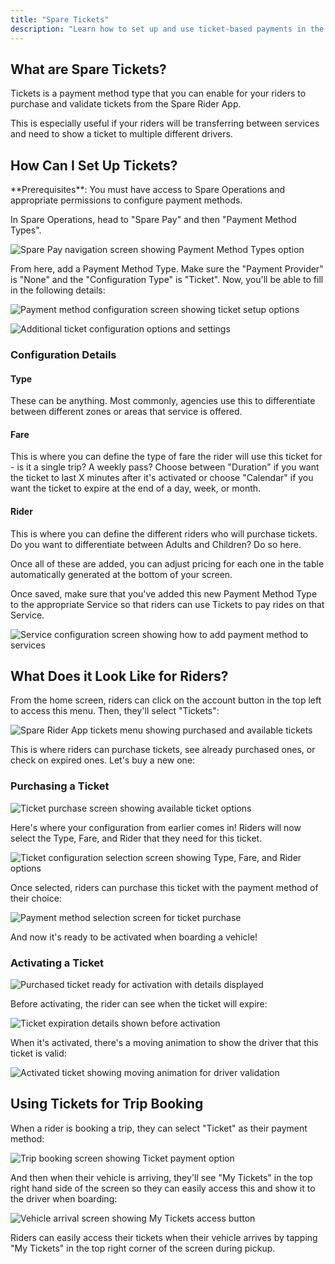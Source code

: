 ```yaml
---
title: "Spare Tickets"
description: "Learn how to set up and use ticket-based payments in the Spare Rider App for seamless transfers between services."
---
```


## What are Spare Tickets?

Tickets is a payment method type that you can enable for your riders to purchase and validate tickets from the Spare Rider App.

This is especially useful if your riders will be transferring between services and need to show a ticket to multiple different drivers.

## How Can I Set Up Tickets?

<Info>
**Prerequisites**: You must have access to Spare Operations and appropriate permissions to configure payment methods.
</Info>

In Spare Operations, head to "Spare Pay" and then "Payment Method Types".

![Spare Pay navigation screen showing Payment Method Types option](https://downloads.intercomcdn.com/i/o/wyxobwoi/1242412745/d899b4447b8bcc5f965f9e667dfd/Screenshot+2024-11-06+at+1_25_27%E2%80%AFPM+%282%29.png?expires=1753820100&signature=ead994d446cb0257e68e92601f441ebe3ff4214a17ec0c7175282fa90aaf4eb8&req=dSIjFM1%2Fn4ZbXPMW1HO4zacrJZBwMk5apH0OGgO6lfLlcQfFfbwnPXi4WxNe%0AUDLd%0A)

From here, add a Payment Method Type. Make sure the "Payment Provider" is "None" and the "Configuration Type" is "Ticket". Now, you'll be able to fill in the following details:

![Payment method configuration screen showing ticket setup options](https://downloads.intercomcdn.com/i/o/wyxobwoi/1242414002/530d476e34c8d90d18c09e50897e/Screenshot+2024-11-06+at+1_26_20%E2%80%AFPM+%282%29.png?expires=1753820100&signature=810bcb91e7fe4ec4ed95b199896c2ffe30d48c46e35770200a4fe9300bfe856d&req=dSIjFM1%2FmYFfW%2FMW1HO4zX2UtUPGbMZZz7M%2BNxWLR%2Fek5dW28T%2FAkXdCmIlx%0AKDG8%0A)

![Additional ticket configuration options and settings](https://downloads.intercomcdn.com/i/o/wyxobwoi/1242414119/13c25eabf3173b3b3316c8f57c52/Screenshot+2024-11-06+at+1_26_25%E2%80%AFPM+%282%29.png?expires=1753820100&signature=9ee34a31474c3fe987b6d6089322e98de058f44bd2447a4f98f08de5139af0ad&req=dSIjFM1%2FmYBeUPMW1HO4zRxT8aJi4cXIiRLPvPUFb7NdpbQk76nCIHKnN7Q6%0A7CMR%0A)

### Configuration Details

#### Type

These can be anything. Most commonly, agencies use this to differentiate between different zones or areas that service is offered.

#### Fare

This is where you can define the type of fare the rider will use this ticket for - is it a single trip? A weekly pass? Choose between "Duration" if you want the ticket to last X minutes after it's activated or choose "Calendar" if you want the ticket to expire at the end of a day, week, or month.

#### Rider

This is where you can define the different riders who will purchase tickets. Do you want to differentiate between Adults and Children? Do so here. 

Once all of these are added, you can adjust pricing for each one in the table automatically generated at the bottom of your screen.

<Warning>
Once saved, make sure that you've added this new Payment Method Type to the appropriate Service so that riders can use Tickets to pay rides on that Service.
</Warning>

![Service configuration screen showing how to add payment method to services](https://downloads.intercomcdn.com/i/o/wyxobwoi/1242417577/39acba212d1031d7cf9576b3586f/Screenshot+2024-11-06+at+1_26_39%E2%80%AFPM+%282%29.png?expires=1753820100&signature=48c75983d17b20fdcb6bb2c09bc082a5a5f7d30845d7fe89ac13d4ad65f6c216&req=dSIjFM1%2FmoRYXvMW1HO4zeifKpRDlgvDMSKZklUChKQIMAKSz0M6b%2B1wLbpU%0Aq5Df%0A)

## What Does it Look Like for Riders?

From the home screen, riders can click on the account button in the top left to access this menu. Then, they'll select "Tickets":

![Spare Rider App tickets menu showing purchased and available tickets](https://downloads.intercomcdn.com/i/o/wyxobwoi/1242418171/291ea27637b99b497da9b271cba4/Screenshot+2024-11-06+at+1_26_57%E2%80%AFPM.png?expires=1753820100&signature=4cc13b42eb547d1432e9d9f20cf8507cb367aae5960a19b0706a894598dbeddb&req=dSIjFM1%2FlYBYWPMW1HO4zfC5zypFr1zs2TsFWsqJ0rgvG7LNGNLCye2o1Yb8%0APDg4%0A)

This is where riders can purchase tickets, see already purchased ones, or check on expired ones. Let's buy a new one:

### Purchasing a Ticket

![Ticket purchase screen showing available ticket options](https://downloads.intercomcdn.com/i/o/wyxobwoi/1242418898/c66e4e0eab0fee2fad61f438b739/Screenshot+2024-11-06+at+1_27_07%E2%80%AFPM.png?expires=1753820100&signature=f17aa8bfe671f96402819c87501b361ff2eeed17b415c519be59b741f5560a9b&req=dSIjFM1%2FlYlWUfMW1HO4zTOZh1UIiHLeWicrdzb4VAjPf7xGKfEfyS2jP7Qs%0AziQB%0A)

Here's where your configuration from earlier comes in! Riders will now select the Type, Fare, and Rider that they need for this ticket.

![Ticket configuration selection screen showing Type, Fare, and Rider options](https://downloads.intercomcdn.com/i/o/wyxobwoi/1242419399/376048ca35007f0a5bae10918649/Screenshot+2024-11-06+at+1_27_15%E2%80%AFPM.png?expires=1753820100&signature=3a6540f1210987c13bf8181259d41fa954ffbc9159a3a5ae593e3224dc46f629&req=dSIjFM1%2FlIJWUPMW1HO4zd5NDqG0c8Zoc3WI%2B7ok%2Bd6jXLei3F6R2Z68RvTI%0AhUGP%0A)

Once selected, riders can purchase this ticket with the payment method of their choice:

![Payment method selection screen for ticket purchase](https://downloads.intercomcdn.com/i/o/wyxobwoi/1242420499/2267f960d732e114c550e2a99f06/Screenshot+2024-11-06+at+1_28_17%E2%80%AFPM.png?expires=1753820100&signature=35fb479a57c8d8ce577414a31e825e59f5429c555f7aeb49a0845e112b296ee7&req=dSIjFM18nYVWUPMW1HO4zUp1xNnS%2FqgPgmFvKg9oG5HHpK%2B9dB5HGr7CZcEe%0AKnSg%0A)

And now it's ready to be activated when boarding a vehicle!

### Activating a Ticket

![Purchased ticket ready for activation with details displayed](https://downloads.intercomcdn.com/i/o/wyxobwoi/1242420890/34c305da5d21484326d8a9bc74bd/Screenshot+2024-11-06+at+1_28_32%E2%80%AFPM.png?expires=1753820100&signature=58de3b178c185c336e5771a66f045db61444941b070f69d6a2abf654983753dc&req=dSIjFM18nYlWWfMW1HO4zcEoG98VL6xaJib9aMR9ouTQ9uIPuExQjy5%2BAQmS%0ATYYN%0A)

Before activating, the rider can see when the ticket will expire:

![Ticket expiration details shown before activation](https://downloads.intercomcdn.com/i/o/wyxobwoi/1242421221/53e4a1d861499a55d52fe1952278/Screenshot+2024-11-06+at+1_28_41%E2%80%AFPM.png?expires=1753820100&signature=1587ea6ee8e92655c48be0821bd4dd1b754f84bc355aa8e5bac60adad3a11b50&req=dSIjFM18nINdWPMW1HO4zQpd%2Fu%2B9mGgeC4gMWMcDVIoUB1NP1YT2MGDZb1Ls%0AMQ%2B3%0A)

When it's activated, there's a moving animation to show the driver that this ticket is valid:

![Activated ticket showing moving animation for driver validation](https://downloads.intercomcdn.com/i/o/wyxobwoi/1242421735/b2bde013c24a290a3766db182e17/Screenshot+2024-11-06+at+1_28_49%E2%80%AFPM.png?expires=1753820100&signature=8ea3953f7fc3e904fba8ecbcbb978736f2375b2fdd338950ebc671dc33fe678d&req=dSIjFM18nIZcXPMW1HO4zUuWrA%2B7JqpZvIP6pdmSqEIPWSP8E8EwwtksYGY3%0AWcsS%0A)

## Using Tickets for Trip Booking

When a rider is booking a trip, they can select "Ticket" as their payment method:

![Trip booking screen showing Ticket payment option](https://downloads.intercomcdn.com/i/o/wyxobwoi/1242422182/2371bfd61341734e13bb12776626/Screenshot+2024-11-06+at+1_29_43%E2%80%AFPM.png?expires=1753820100&signature=d889e6f8e4ea062b630f81358084e8cb08822925bf4880c5fdf7fa30afacf017&req=dSIjFM18n4BXW%2FMW1HO4zfBBqOtxEcK4jxtxXGl4qTp5GdQ6d372XwyCtW7W%0AkA%2BY%0A)

And then when their vehicle is arriving, they'll see "My Tickets" in the top right hand side of the screen so they can easily access this and show it to the driver when boarding:

![Vehicle arrival screen showing My Tickets access button](https://downloads.intercomcdn.com/i/o/wyxobwoi/1242422680/8371f7103f10b1a526e90d772319/Screenshot+2024-11-06+at+1_30_04%E2%80%AFPM.png?expires=1753820100&signature=043d371b140419549dd1ec720e18c0cf8a2119b4792bd3f4ef6ee66dfc71b5ac&req=dSIjFM18n4dXWfMW1HO4zR0jCwl1XMhNlVc0rlT0ijk7eVQtJO72G4UncOn7%0AnvG4%0A)

<Tip>
Riders can easily access their tickets when their vehicle arrives by tapping "My Tickets" in the top right corner of the screen during pickup.
</Tip>
